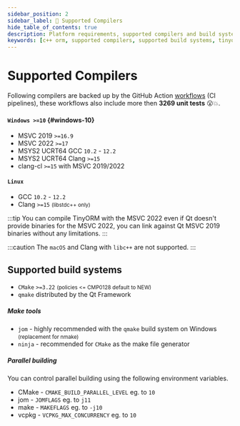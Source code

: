 ```yaml
---
sidebar_position: 2
sidebar_label: 🚀 Supported Compilers
hide_table_of_contents: true
description: Platform requirements, supported compilers and build systems for TinyORM C++ library.
keywords: [c++ orm, supported compilers, supported build systems, tinyorm]
---
```


# Supported Compilers

Following compilers are backed up by the GitHub Action [workflows](https://github.com/silverqx/TinyORM/tree/main/.github/workflows) (CI pipelines), these workflows also include more then __3269 unit tests__ 😮💥.

<div id="supported-compilers">

#### `Windows >=10` {#windows-10}

- MSVC 2019 `>=16.9`
- MSVC 2022 `>=17`
- MSYS2 UCRT64 GCC `10.2` - `12.2`
- MSYS2 UCRT64 Clang `>=15`
- clang-cl `>=15` with MSVC 2019/2022

#### `Linux`

- GCC `10.2` - `12.2`
- Clang `>=15` <small className='darker'>(libstdc++ only)</small>

</div>

:::tip
You can compile TinyORM with the MSVC 2022 even if Qt doesn't provide binaries for the MSVC 2022, you can link against Qt MSVC 2019 binaries without any limitations.
:::

:::caution
The `macOS` and Clang with `libc++` are not supported.
:::

## Supported build systems

- `CMake` `>=3.22` <small className='darker'>(policies <= CMP0128 default to NEW)</small>
- `qmake` distributed by the Qt Framework

##### Make tools

- `jom` - highly recommended with the `qmake` build system on Windows <small className='darker'>(replacement for nmake)</small>
- `ninja` - recommended for `CMake` as the make file generator

##### Parallel building

You can control parallel building using the following environment variables.

- CMake - `CMAKE_BUILD_PARALLEL_LEVEL` eg. to `10`
- jom - `JOMFLAGS` eg. to `j11`
- make - `MAKEFLAGS` eg. to `-j10`
- vcpkg - `VCPKG_MAX_CONCURRENCY` eg. to `10`
